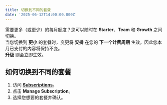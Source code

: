 ```yaml
---
title: 切换到不同的套餐
date: '2025-06-12T14:00:00.000Z'
---
```


需要更多（或更少）的每月额度？您可以随时在 **Starter**、**Team** 和 **Growth** 之间切换。  \
当您切换到 **更小** 的套餐时，变更将 **安排** 在您的 **下一个计费周期** 生效，因此您本月已支付的内容将保持不变。 \
**升级** 则会立即生效。

## 如何切换到不同的套餐

1. 访问 **[Subscriptions](https://portal.yakshaver.ai/settings/plan)**。
2. 点击 **Manage Subscription**。
3. 选择您想要的套餐并确认。